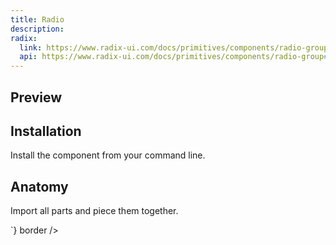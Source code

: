 ```yaml
---
title: Radio
description: 
radix:
  link: https://www.radix-ui.com/docs/primitives/components/radio-group
  api: https://www.radix-ui.com/docs/primitives/components/radio-group#api-reference
---
```

## Preview

<Preview>
  <Radio defaultValue="1">
  <Radio.Item value="1" size="small"/>
  <Radio.Item value="2" size="medium"/>
</Radio>
</Preview>

## Installation

Install the component from your command line.

<LiveProvider>
    <LiveEditor code={`npm install @odpf/apsara`} border/>
</LiveProvider>


## Anatomy
Import all parts and piece them together.

<LiveProvider>
    <LiveEditor code={`

<Radio defaultValue="1">
  <Radio.Item value="1" size="small"/>
  <Radio.Item value="2" size="medium"/>
</Radio>
`} border />
</LiveProvider>
